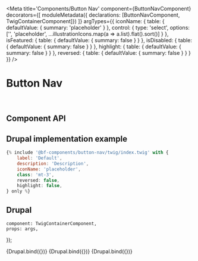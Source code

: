 
<Meta
    title='Components/Button Nav'
    component={ButtonNavComponent}
    decorators={[
        moduleMetadata({ declarations: [ButtonNavComponent, TwigContainerComponent]})
    ]}
    argTypes={{
        iconName: {
            table: { defaultValue: { summary: 'placeholder' } },
            control: {
                type: 'select',
                options: ['', 'placeholder', ...illustrationIcons.map(a => a.list).flat().sort()]
            }
        },
        isFeatured: {
            table: { defaultValue: { summary: false } }
        },
        isDisabled: {
            table: { defaultValue: { summary: false } }
        },
        highlight: {
            table: { defaultValue: { summary: false } }
        },
        reversed: {
            table: { defaultValue: { summary: false } }
        }
    }}
/>

# Button Nav

<br/>

## Component API

<ArgsTable of={ButtonNavComponent} />

## Drupal implementation example

```jsx
{% include '@bf-components/button-nav/twig/index.twig' with {
    label: 'Default',
    description: 'Description',
    iconName: 'placeholder',
    class: 'mt-3',
    reversed: false,
    highlight: false,
} only %}
```

## Drupal

    component: TwigContainerComponent,
    props: args,
});

<Canvas withSource='none'>
    <Story
        name='Drupal'
        args={{
            elementPath: 'components/button-nav/_doc/template.drupal',
            label: 'Label'
        }}
    >
        {Drupal.bind({})}
    </Story>
</Canvas>

<Canvas withSource='none'>
    <Story
        name='Drupal - With description'
        args={{
            elementPath: 'components/button-nav/_doc/template.drupal',
            label: 'Label',
            description: 'Description morbi leo risus, porta ac consectetur ac, vestibulum at eros. Morbi leo risus, porta ac consectetur ac, vestibulum at eros.'
        }}
    >
        {Drupal.bind({})}
    </Story>
</Canvas>

<Canvas withSource='none'>
    <Story
        name='Drupal - With isFeatured'
        args={{
            elementPath: 'components/button-nav/_doc/template.drupal',
            label: 'Label',
            description: 'Description morbi leo risus, porta ac consectetur ac, vestibulum at eros. Morbi leo risus, porta ac consectetur ac, vestibulum at eros.',
            isFeatured: true
        }}
    >
        {Drupal.bind({})}
    </Story>
</Canvas>